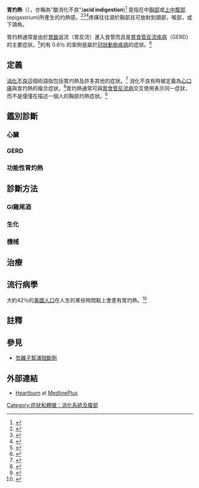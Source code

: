 {{medical}}
{{other uses|胃食道逆流}}
{{confused|胃痛|腹脹}}
{{Infobox symptom
| Name        = 胃灼熱<br>Heartburn
| Field       = [[Gastroenterology|Gastroenterology]]
| synonyms    = pyrosis,<ref>{{cite web |url=http://www.medterms.com/script/main/art.asp?articlekey=32175 |title=Pyrosis definition - MedicineNet - Health and Medical Information Produced by Doctors |format= |work=MedicineNet |accessdate=19 November 2015 |archive-date=2014-01-23 |archive-url=https://web.archive.org/web/20140123014008/http://www.medterms.com/script/main/art.asp?articlekey=32175 |dead-url=no }}</ref> cardialgia
| ICD10       = {{ICD10|R|12||r|10}}
| ICD9        = {{ICD9|787.1}}
| MeshID      = D006356
| MedlinePlus = 003114
}}

'''胃灼熱'''（{{lang-en|'''heartburn'''}}），亦稱為"酸消化不良"('''acid indigestion''')<ref>{{cite web | url=http://www.niddk.nih.gov/health-information/health-topics/digestive-diseases/ger-and-gerd-in-adults/Pages/overview.aspx | title=Gastroesophageal Reflux (GER) and Gastroesophageal Reflux Disease (GERD) in Adults | format= | work=The National Institute of Diabetes and Digestive and Kidney Diseases | accessdate=2015-07-24 | archive-date=2015-07-25 | archive-url=https://web.archive.org/web/20150725032223/http://www.niddk.nih.gov/health-information/health-topics/digestive-diseases/ger-and-gerd-in-adults/Pages/overview.aspx | dead-url=no }}</ref> 是指在中[[胸|胸部]]或[[epigastrium|上中腹部]](epigastrium)所產生的灼熱感。<ref>{{DorlandsDict|four/000047500|heartburn}}</ref><ref name="ReferenceA">{{cite book |title=Differential diagnosis in primary care |publisher=Wolters Kluwer Health/Lippincott Williams & Wilkins |location=Philadelphia |year=2008 |pages=211 |isbn=0-7817-6812-8 |oclc= |doi= |accessdate=}}</ref><ref>{{cite web|url=http://www.merriam-webster.com/medical/pyrosis|title=Pyrosis Medical Definition - Merriam-Webster Medical Dictionary|work=merriam-webster.com|accessdate=24 July 2015|archive-date=2015-07-25|archive-url=https://web.archive.org/web/20150725013215/http://www.merriam-webster.com/medical/pyrosis|dead-url=no}}</ref>疼痛往往源於胸部且可放射到頸部，喉部，或下頜角。

胃灼熱通常是由於[[胃酸|胃酸]]返流（胃反流）進入食管而且是[[GERD|胃食管反流疾病]]（GERD）的主要症狀。<ref>{{Cite web | url=https://www.nlm.nih.gov/cgi/mesh/2005/MB_cgi?mode&term=heartburn | title=Heartburn | work=National Library of Medicine | accessdate=2015-07-24 | archive-date=2016-03-12 | archive-url=https://web.archive.org/web/20160312161013/http://www.nlm.nih.gov/cgi/mesh/2005/MB_cgi?mode&term=heartburn | dead-url=no }}</ref>約有 0.6％ 的案例是屬於[[冠狀動脈疾病|冠狀動脈疾病]]的症狀。<ref name=Cardiac09>{{cite journal |vauthors=Kato H, Ishii T, Akimoto T, Urita Y, Sugimoto M |title=Prevalence of linked angina and gastroesophageal reflux disease in general practice |journal=World J. Gastroenterol. |volume=15 |issue=14 |pages=1764–8 |date=April 2009 |pmid=19360921 |pmc=2668783 |doi= 10.3748/wjg.15.1764|url=}}</ref>

==定義==
[[消化不良|消化不良]]這個術語指包括胃灼熱及許多其他的症狀。<ref>{{cite book|last1=Duvnjak|first1=edited by Marko|title=Dyspepsia in clinical practice|date=2011|publisher=Springer|location=New York|isbn=9781441917300|page=2|edition=1. Aufl.|url=https://books.google.ca/books?id=UGpATfS5-T8C&pg=PA2|access-date=2016-08-25|archive-date=2020-04-13|archive-url=https://web.archive.org/web/20200413173111/https://books.google.ca/books?id=UGpATfS5-T8C&pg=PA2|dead-url=no}}</ref> 消化不良有時被定義為[[腹痛|心口痛]]與胃灼熱的複合症狀。<ref>{{cite journal |author=Delaney B, Ford AC, Forman D, Moayyedi P, Qume M |title=Initial management strategies for dyspepsia |journal=Cochrane Database Syst Rev |volume= |issue=4 |pages=CD001961 |year=2005 |pmid=16235292 |doi=10.1002/14651858.CD001961.pub2 |url= |editor1-last=Delaney |editor1-first=Brendan}}</ref>胃灼熱通常可與[[胃食管反流病|胃食管反流病]]交互使用表示同一症狀，而不是僅僅在描述一個人的胸部灼熱症狀。<ref>{{cite book |author1=Sajatovic, Martha |author2=Loue, Sana |author3=Koroukian, Siran M. |title=Encyclopedia of aging and public health |url=https://archive.org/details/encyclopediaagin00loue |publisher=Springer |location=Berlin |year=2008 |pages=[https://archive.org/details/encyclopediaagin00loue/page/n435 419] |isbn=0-387-33753-9 |oclc= |doi= |accessdate=}}</ref>

==鑑別診斷==<!--
[[Myocardial_infarction|Heart attack]] symptoms and esophageal symptoms can be very similar, as the heart and esophagus use the same [[nerve|nerve]] supply.<ref name=Cardiac09>{{cite journal |vauthors=Kato H, Ishii T, Akimoto T, Urita Y, Sugimoto M |title=Prevalence of linked angina and gastroesophageal reflux disease in general practice |journal=World J. Gastroenterol. |volume=15 |issue=14 |pages=1764–8 |date=April 2009 |pmid=19360921 |pmc=2668783 |doi= 10.3748/wjg.15.1764|url=}}</ref>

Because of the dangers inherent in an overlooked diagnosis of heart attack, cardiac disease must be considered from the first in patients with unexplained chest pain.  Patients with chest pain related to GERD are difficult to distinguish clinically from those with chest pain due to cardiac conditions. Each condition can mimic the signs and symptomatic findings of the other.  Further medical investigation, such as imaging, is often necessary and exigent.
-->
===心臟===<!--
Symptoms of heartburn can be confused with the pain that is a symptom of an acute [[myocardial_infarction|myocardial infarction]] and [[angina|angina]].<ref>{{cite journal |author=Waller CG |title=Understanding prehospital delay behavior in acute myocardial infarction in women |journal=Crit Pathw Cardiol |volume=5 |issue=4 |pages=228–34 |date=December 2006 |pmid=18340239 |doi=10.1097/01.hpc.0000249621.40659.cf |url=}}</ref>  A description of burning or indigestion-like pain increases the risk of [[acute_coronary_syndrome|acute coronary syndrome]], but not to a statistically significant level.<ref name=ER09>{{cite journal |vauthors=Woo KM, Schneider JI |title=High-risk chief complaints I: chest pain--the big three |journal=Emerg. Med. Clin. North Am. |volume=27 |issue=4 |pages=685–712, x |date=November 2009 |pmid=19932401 |doi=10.1016/j.emc.2009.07.007 |url=}}</ref>  In a group of people presenting to a hospital with GERD symptoms, 0.6% may be due to [[ischemic_heart_disease|ischemic heart disease]].<ref name=Cardiac09/>

As many as 30% of chest pain patients undergoing cardiac catheterization have findings which do not account for their chest discomfort, and are often defined as having "atypical chest pain" or chest pain of undetermined origin.<ref>{{cite web|url=http://www.uwgi.org/guidelines/ch_03/ch03txt.htm|title=Heartburn and Regurgitation|date=|accessdate=2010-06-21|archive-url=https://web.archive.org/web/20110116013416/http://www.uwgi.org/guidelines/ch_03/ch03txt.htm|archive-date=2011-01-16|dead-url=yes}}</ref> According to data recorded in several studies based on ambulatory pH and pressure monitoring, it is estimated that 25% to 50% of these patients have evidence of abnormal GERD.
-->
===GERD===<!--
[[Gastroesophageal_reflux_disease|Gastroesophageal reflux disease]] is the most common cause of heartburn.  In this condition acid reflux has led to [[esophagitis|inflammation of the esophagus]].<ref name="ReferenceA"/>
-->
===功能性胃灼熱===<!--
Functional heartburn is heartburn of unknown cause.<ref name=FH09>{{cite journal |author=Fass R |title=Functional heartburn: what it is and how to treat it |journal=Gastrointest. Endosc. Clin. N. Am. |volume=19 |issue=1 |pages=23–33, v |date=January 2009 |pmid=19232278 |doi=10.1016/j.giec.2008.12.002 |url=}}</ref>  It is associated with other [[functional_gastrointestinal_disorder|functional gastrointestinal disorder]] like [[irritable_bowel_syndrome|irritable bowel syndrome]] and is the primary cause of lack of improvement post treatment with [[proton_pump_inhibitor|proton pump inhibitor]]s (PPIs).<ref name=FH09/>  PPIs are however still the primary treatment with response rates in about 50% of people.<ref name=FH09/>  The diagnosis is one of elimination, based upon the [[Rome_process|Rome III criteria]]: 1) burning retrosternal discomfort; 2) elimination of heart attack and GERD as the cause; and 3) no [[esophageal_motility_disorders|esophageal motility disorders]].<ref name=FH09/>  It was found to be present in 22.3% of Canadians in one survey.<ref name=FH09/>
-->
== 診斷方法 ==<!--
Heartburn can be caused by several conditions and a preliminary diagnosis of GERD is based on additional signs and symptoms. The chest pain caused by GERD has a distinct 'burning' sensation, occurs after eating or at night, and worsens when a person lies down or bends over.<ref name=Mayo>[http://www.mayoclinic.com/health/heartburn-gerd/DS00095 The Mayo Clinic Heartburn page]. Accessed May 18, 2010</ref> It also is common in pregnant women, and may be triggered by consuming food in large quantities, or specific foods containing certain spices, high fat content, or high acid content.<ref name=Mayo/><ref name=Medline>[https://www.nlm.nih.gov/medlineplus/heartburn.html The MedlinePlus Heartburn page]. Accessed May 18, 2010</ref>  If the chest pain is suspected to be heartburn, patients may undergo an [[upper_gastrointestinal_series|upper GI series]] to confirm the presence of acid reflux.<ref name=Medline/><ref>[http://digestive.niddk.nih.gov/ddiseases/pubs/uppergi/ National Digestive Diseases Information Clearinghouse (NDDIC): Upper GI Series]. Accessed May 18, 2010</ref>
Heartburn or chest pain after eating or drinking and combined with difficulty swallowing may indicate esophageal spasms.<ref>[http://www.mayoclinic.com/health/esophageal-spasms/DS00763/DSECTION=symptoms MedlinePlus: Esophageal spasms]. Accessed April 18, 2010</ref>
-->
===GI雞尾酒===<!--
{{main article|GI cocktail}}
Relief of symptoms 5 to 10 minutes after the administration of viscous [[lidocaine|lidocaine]] and an [[antacid|antacid]] increases the suspicion that the pain is esophageal in origin.<ref>{{cite book |title=Differential diagnosis in primary care |publisher=Wolters  Kluwer Health/Lippincott Williams & Wilkins |location=Philadelphia |year=2008 |pages=213 |isbn=0-7817-6812-8 |oclc= |doi= |accessdate=}}</ref>  This however does not rule out a potential cardiac cause<ref>{{cite journal |vauthors=Swap CJ, Nagurney JT |title=Value and limitations of chest pain history in the evaluation of patients with suspected acute coronary syndromes |journal=JAMA |volume=294 |issue=20 |pages=2623–9 |date=November 2005 |pmid=16304077 |doi=10.1001/jama.294.20.2623 |url=}}</ref> as 10% of cases of discomfort due to cardiac causes are improved with antacids.<ref>{{cite book |author1=Hanke, Barbara K. |author2=Schwartz, George Robert |title=Principles and practice of emergency medicine |url=https://archive.org/details/principlespracti00geor |publisher=Williams & Wilkins |location=Baltimore |year=1999 |pages=[https://archive.org/details/principlespracti00geor/page/656 656] |isbn=0-683-07646-9 |oclc= |doi= |accessdate=}}</ref>
-->
===生化===<!--
[[Esophageal_pH_monitoring|Esophageal pH monitoring]] : a probe can be placed via the nose into the esophagus to record the level of [[acidity|acidity]] in the lower esophagus.  Because some degree of variation in acidity is normal, and small reflux events are relatively common, esophageal pH monitoring can be used to document reflux in real-time.
-->
===機械===<!--
[[Manometry|Manometry]]: in this test, a pressure sensor ([[manometer|manometer]]) is passed via the mouth into the esophagus and measures the pressure of the lower esophageal sphincter directly.

[[Endoscopy|Endoscopy]]: the esophageal mucosa can be visualized directly by passing a thin, lighted tube with a tiny camera known as an endoscope attached through the mouth to examine the esophagus and stomach.  In this way, evidence of esophageal inflammation can be detected, and biopsies taken if necessary. Since an endoscopy allows a doctor to visually inspect the upper digestive tract the procedure may help identify any additional damage to the tract that may not have been detected otherwise.

[[Biopsy|Biopsy]]: a small sample of tissue from the esophagus is removed. It is then studied to check for inflammation, cancer, or other problems.
-->
==治療==<!--
[[Antacid|Antacid]]s such as [[calcium_carbonate|calcium carbonate]] are often taken to treat the immediate problem,<ref>http://www.heartburn.com/ReliefAndManagement/Antacids.aspx</ref> with further treatments depending on the underlying cause.  Medicines such as [[H2_receptor_antagonist|H2 receptor antagonist]]s or [[proton_pump_inhibitors|proton pump inhibitors]] are effective for [[gastritis|gastritis]] and [[GERD|GERD]], the two most common causes of heartburn.  Antibiotics are used if [[H._pylori|H. pylori]] is present.
-->
==流行病學==
大約42％的[[美國人口|美國人口]]在人生的某些時間點上會患有胃灼熱。<ref>{{cite journal |author=Kushner PR |title=Role of the primary care provider in the diagnosis and management of heartburn |journal=Curr Med Res Opin |volume=26 |issue=4 |pages=759–65 |date=April 2010 |pmid=20095795 |doi=10.1185/03007990903553812 |url=}}</ref>

==註釋==
{{Reflist|2}}

==參見==
*[[氫離子幫浦阻斷劑|氫離子幫浦阻斷劑]]

==外部連結==
* [https://www.nlm.nih.gov/medlineplus/heartburn.html Heartburn] {{Wayback|url=https://www.nlm.nih.gov/medlineplus/heartburn.html |date=20160425204534 }} at [[MedlinePlus|MedlinePlus]]

{{Digestive system and abdomen symptoms and signs}}

[[Category:症狀和體徵：消化系統及腹部|Category:症狀和體徵：消化系統及腹部]]
